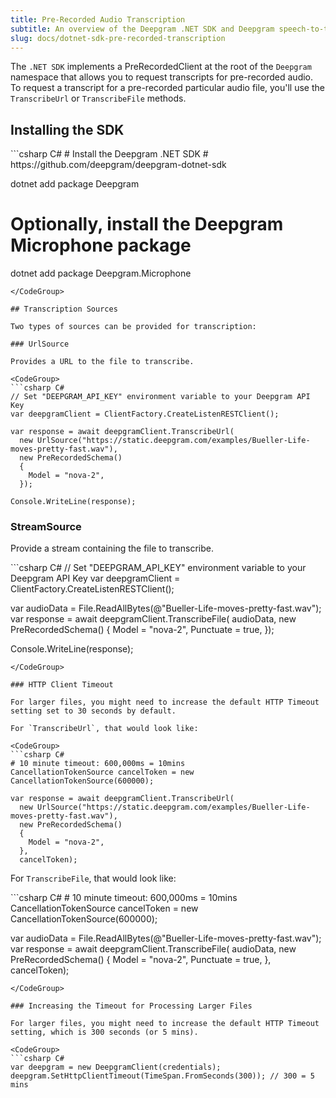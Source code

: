 ```yaml
---
title: Pre-Recorded Audio Transcription
subtitle: An overview of the Deepgram .NET SDK and Deepgram speech-to-text pre-recorded.
slug: docs/dotnet-sdk-pre-recorded-transcription
---
```



The `.NET SDK` implements a PreRecordedClient at the root of the `Deepgram` namespace that allows you to request transcripts for pre-recorded audio. To request a transcript for a pre-recorded particular audio file, you'll use the `TranscribeUrl` or `TranscribeFile` methods.

## Installing the SDK

<CodeGroup>
  ```csharp C#
  # Install the Deepgram .NET SDK
  # https://github.com/deepgram/deepgram-dotnet-sdk

  dotnet add package Deepgram

  # Optionally, install the Deepgram Microphone package
  dotnet add package Deepgram.Microphone
  ```
</CodeGroup>

## Transcription Sources

Two types of sources can be provided for transcription:

### UrlSource

Provides a URL to the file to transcribe.

<CodeGroup>
  ```csharp C#
  // Set "DEEPGRAM_API_KEY" environment variable to your Deepgram API Key
  var deepgramClient = ClientFactory.CreateListenRESTClient();

  var response = await deepgramClient.TranscribeUrl(
    new UrlSource("https://static.deepgram.com/examples/Bueller-Life-moves-pretty-fast.wav"),
    new PreRecordedSchema()
    {
      Model = "nova-2",
    });

  Console.WriteLine(response);
  ```
</CodeGroup>

### StreamSource

Provide a stream containing the file to transcribe.

<CodeGroup>
  ```csharp C#
  // Set "DEEPGRAM_API_KEY" environment variable to your Deepgram API Key
  var deepgramClient = ClientFactory.CreateListenRESTClient();

  var audioData = File.ReadAllBytes(@"Bueller-Life-moves-pretty-fast.wav");
  var response = await deepgramClient.TranscribeFile(
    audioData,
    new PreRecordedSchema()
    {
      Model = "nova-2",
      Punctuate = true,
    });

  Console.WriteLine(response);
  ```
</CodeGroup>

### HTTP Client Timeout

For larger files, you might need to increase the default HTTP Timeout setting set to 30 seconds by default.

For `TranscribeUrl`, that would look like:

<CodeGroup>
  ```csharp C#
  # 10 minute timeout: 600,000ms = 10mins
  CancellationTokenSource cancelToken = new CancellationTokenSource(600000);

  var response = await deepgramClient.TranscribeUrl(
    new UrlSource("https://static.deepgram.com/examples/Bueller-Life-moves-pretty-fast.wav"),
    new PreRecordedSchema()
    {
      Model = "nova-2",
    },
  	cancelToken);
  ```
</CodeGroup>

For `TranscribeFile`, that would look like:

<CodeGroup>
  ```csharp C#
  # 10 minute timeout: 600,000ms = 10mins
  CancellationTokenSource cancelToken = new CancellationTokenSource(600000);

  var audioData = File.ReadAllBytes(@"Bueller-Life-moves-pretty-fast.wav");
  var response = await deepgramClient.TranscribeFile(
    audioData,
    new PreRecordedSchema()
    {
      Model = "nova-2",
      Punctuate = true,
    },
  	cancelToken);
  ```
</CodeGroup>

### Increasing the Timeout for Processing Larger Files

For larger files, you might need to increase the default HTTP Timeout setting, which is 300 seconds (or 5 mins).

<CodeGroup>
  ```csharp C#
  var deepgram = new DeepgramClient(credentials);
  deepgram.SetHttpClientTimeout(TimeSpan.FromSeconds(300)); // 300 = 5 mins
  ```
</CodeGroup>
